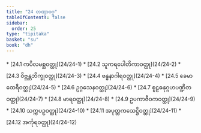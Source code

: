 ```yaml
---
title: "24 တဏှာဝဂ္ဂ"
tableOfContents: false
sidebar:
  order: 25
type: "tipitaka"
basket: "su"
book: "dh"
---
```



<DynamicBreadcrumb />



<TableOfContents book="dh" section="24">
* [24.1 ကပိလမစ္ဆဝတ္ထု](24/24-1)
* [24.2 သူကရပေါတိကာဝတ္ထု](24/24-2)
* [24.3 ဝိဗ္ဘန္တဘိက္ခုဝတ္ထု](24/24-3)
* [24.4 ဗန္ဓနာဂါရဝတ္ထု](24/24-4)
* [24.5 ခေမာထေရီဝတ္ထု](24/24-5)
* [24.6 ဥဂ္ဂသေနဝတ္ထု](24/24-6)
* [24.7 စူဠဓနုဂ္ဂဟပဏ္ဍိတဝတ္ထု](24/24-7)
* [24.8 မာရဝတ္ထု](24/24-8)
* [24.9 ဥပကာဇီဝကဝတ္ထု](24/24-9)
* [24.10 သက္ကပဉှဝတ္ထု](24/24-10)
* [24.11 အပုတ္တကသေဋ္ဌိဝတ္ထု](24/24-11)
* [24.12 အင်္ကုရဝတ္ထု](24/24-12)
</TableOfContents>